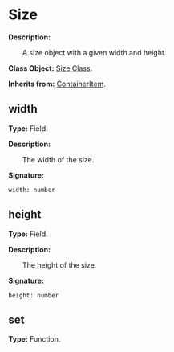 
# Size

**Description:**

&emsp;&emsp;A size object with a given width and height.

**Class Object:** [Size Class](/docs/api/Class%20Object/Size).

**Inherits from:** [ContainerItem](/docs/api/Class/ContainerItem).

## width

**Type:** Field.

**Description:**

&emsp;&emsp;The width of the size.

**Signature:**
```tl
width: number
```

## height

**Type:** Field.

**Description:**

&emsp;&emsp;The height of the size.

**Signature:**
```tl
height: number
```

## set

**Type:** Function.

**Description:**

&emsp;&emsp;Set the width and height of the size.

**Signature:**
```tl
set: function(self: Size, width: number, height: number)
```

**Parameters:**

| Parameter | Type | Description |
| --- | --- | --- |
| width | number | The new width of the size. |
| height | number | The new height of the size. |

## equals

**Type:** Function.

**Description:**

&emsp;&emsp;Check if two sizes are equal.

**Signature:**
```tl
equals: function(self: Size, other: Size): boolean
```

**Usage:**
```tl
sizeA == sizeB or sizeC ~= sizeD
```

**Parameters:**

| Parameter | Type | Description |
| --- | --- | --- |
| other | Size | The other size to compare to. |

**Returns:**

| Return Type | Description |
| --- | --- |
| boolean | Whether or not the two sizes are equal. |

## mul

**Type:** Function.

**Description:**

&emsp;&emsp;Multiply the size by a vector.

**Signature:**
```tl
mul: function(self: Size, vec: Vec2): Size
```

**Usage:**
```tl
local halfSize = size * Vec2(0.5, 0.5)
```

**Parameters:**

| Parameter | Type | Description |
| --- | --- | --- |
| vec | Vec2 | The vector to multiply by. |

**Returns:**

| Return Type | Description |
| --- | --- |
| Size | The result of multiplying the size by the vector. |

## __eq

**Type:** Metamethod.

**Description:**

&emsp;&emsp;Check if two sizes are equal.

**Signature:**
```tl
metamethod __eq: function(self: Size, other: Size): boolean
```

**Usage:**
```tl
sizeA == sizeB or sizeC ~= sizeD
```

**Parameters:**

| Parameter | Type | Description |
| --- | --- | --- |
| other | Size | The other size to compare to. |

**Returns:**

| Return Type | Description |
| --- | --- |
| boolean | Whether or not the two sizes are equal. |

## __mul

**Type:** Metamethod.

**Description:**

&emsp;&emsp;Multiply the size by a vector.

**Signature:**
```tl
metamethod __mul: function(self: Size, vec: Vec2): Size
```

**Usage:**
```tl
local halfSize = size * Vec2(0.5, 0.5)
```

**Parameters:**

| Parameter | Type | Description |
| --- | --- | --- |
| vec | Vec2 | The vector to multiply by. |

**Returns:**

| Return Type | Description |
| --- | --- |
| Size | The result of multiplying the size by the vector. |